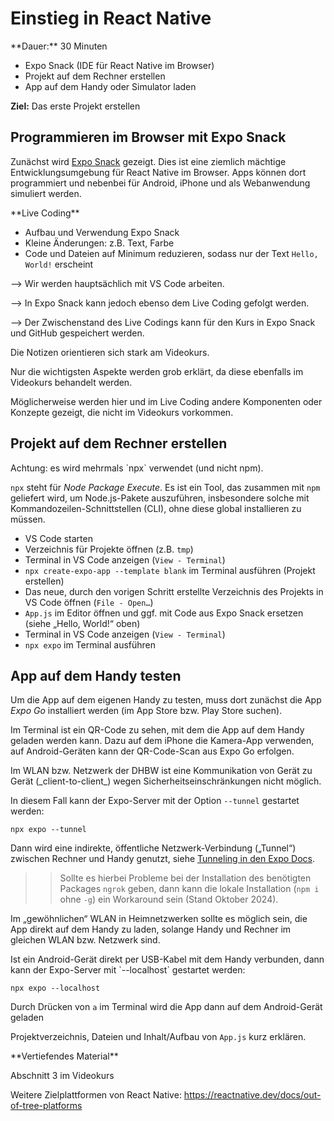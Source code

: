 
# Einstieg in React Native

<Callout>
  **Dauer:** 30 Minuten

  - Expo Snack (IDE für React Native im Browser)
  - Projekt auf dem Rechner erstellen
  - App auf dem Handy oder Simulator laden

  **Ziel:** Das erste Projekt erstellen
</Callout>

## Programmieren im Browser mit Expo Snack

Zunächst wird [Expo Snack](https://snack.expo.dev)
gezeigt. Dies ist eine ziemlich mächtige 
Entwicklungsumgebung für React Native im Browser.
Apps können dort programmiert und nebenbei für
Android, iPhone und als Webanwendung simuliert
werden.

<Callout type="warning" emoji="👨🏻‍💻">
**Live Coding**

- Aufbau und Verwendung Expo Snack 
- Kleine Änderungen: z.B. Text, Farbe
- Code und Dateien auf Minimum reduzieren, sodass nur der Text `Hello, World!` erscheint
</Callout>

<Callout type="info">
&xrarr; Wir werden hauptsächlich mit VS Code arbeiten. 

&xrarr; In Expo Snack kann jedoch ebenso dem Live Coding gefolgt werden. 

&xrarr; Der Zwischenstand des Live Codings kann für den Kurs in Expo Snack und GitHub gespeichert werden.
</Callout>

<Callout type="error">
Die Notizen orientieren sich stark am Videokurs. 

Nur die wichtigsten Aspekte werden grob erklärt, 
da diese ebenfalls im Videokurs behandelt werden.

Möglicherweise werden hier und im Live Coding andere Komponenten 
oder Konzepte gezeigt, die nicht im Videokurs vorkommen.
</Callout>

## Projekt auf dem Rechner erstellen

<Callout type="warning">
Achtung: es wird mehrmals `npx` verwendet (und nicht npm).

`npx` steht für _Node Package Execute_. Es ist ein 
Tool, das zusammen mit `npm` geliefert wird, um 
Node.js-Pakete auszuführen, insbesondere solche mit 
Kommandozeilen-Schnittstellen (CLI), ohne diese global 
installieren zu müssen.
</Callout>

- VS Code starten
- Verzeichnis für Projekte öffnen (z.B. `tmp`)
- Terminal in VS Code anzeigen (`View - Terminal`)
- `npx create-expo-app --template blank` im Terminal ausführen (Projekt erstellen)
- Das neue, durch den vorigen Schritt erstellte Verzeichnis des Projekts in VS Code öffnen (`File - Open…`)
- `App.js` im Editor öffnen und ggf. mit Code aus Expo Snack ersetzen (siehe „Hello, World!“ oben)
- Terminal in VS Code anzeigen (`View - Terminal`)
- `npx expo` im Terminal ausführen

## App auf dem Handy testen

Um die App auf dem eigenen Handy zu testen, muss dort zunächst die App
_Expo Go_ installiert werden (im App Store bzw. Play Store suchen).

Im Terminal ist ein QR-Code zu sehen, mit dem die App auf dem Handy geladen werden kann. Dazu auf dem iPhone die Kamera-App verwenden, auf Android-Geräten kann der QR-Code-Scan aus Expo Go erfolgen.

<Callout type="warning">
Im WLAN bzw. Netzwerk der DHBW ist eine Kommunikation von Gerät zu Gerät (_client-to-client_) wegen Sicherheitseinschränkungen nicht möglich.

In diesem Fall kann der Expo-Server mit der Option `--tunnel` gestartet werden:

```
npx expo --tunnel
```

Dann wird eine indirekte, öffentliche Netzwerk-Verbindung („Tunnel“) zwischen Rechner und Handy genutzt, siehe [Tunneling in den Expo Docs](https://docs.expo.dev/more/expo-cli/#tunneling).

>> Sollte es hierbei Probleme bei der Installation des benötigten Packages `ngrok` geben, dann kann die lokale Installation (`npm i` ohne `-g`) ein Workaround sein (Stand Oktober 2024).


Im „gewöhnlichen“ WLAN in Heimnetzwerken sollte es möglich sein, die App direkt auf dem Handy zu laden, solange Handy und Rechner im gleichen WLAN bzw. Netzwerk sind. 
</Callout>

<Callout type="warning">
Ist ein Android-Gerät direkt per USB-Kabel mit dem Handy verbunden, dann kann der Expo-Server mit `--localhost` gestartet werden:

```
npx expo --localhost
```

Durch Drücken von `a` im Terminal wird die App dann auf dem Android-Gerät geladen
</Callout>

Projektverzeichnis, Dateien und Inhalt/Aufbau von 
`App.js` kurz erklären.

<Callout>
**Vertiefendes Material**

Abschnitt 3 im Videokurs

Weitere Zielplattformen von React Native:
https://reactnative.dev/docs/out-of-tree-platforms
</Callout>